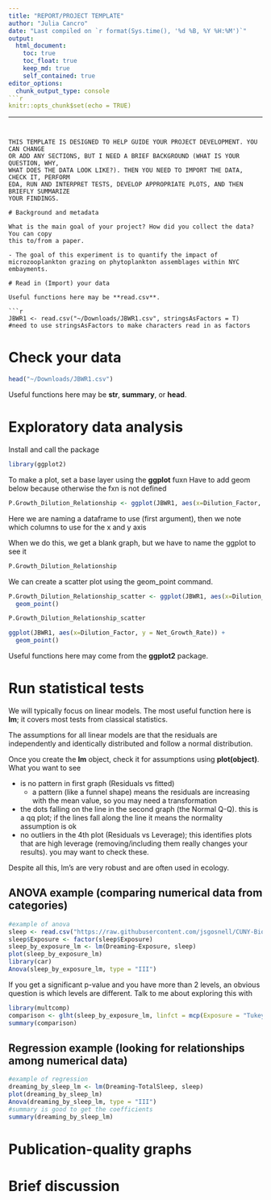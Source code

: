 ```yaml
---
title: "REPORT/PROJECT TEMPLATE"
author: "Julia Cancro"
date: "Last compiled on `r format(Sys.time(), '%d %B, %Y %H:%M')`"
output:
  html_document:
    toc: true
    toc_float: true
    keep_md: true
    self_contained: true
editor_options: 
  chunk_output_type: console
```r
knitr::opts_chunk$set(echo = TRUE)
```
---
```


THIS TEMPLATE IS DESIGNED TO HELP GUIDE YOUR PROJECT DEVELOPMENT. YOU CAN CHANGE
OR ADD ANY SECTIONS, BUT I NEED A BRIEF BACKGROUND (WHAT IS YOUR QUESTION, WHY,
WHAT DOES THE DATA LOOK LIKE?). THEN YOU NEED TO IMPORT THE DATA, CHECK IT, PERFORM
EDA, RUN AND INTERPRET TESTS, DEVELOP APPROPRIATE PLOTS, AND THEN BRIEFLY SUMMARIZE
YOUR FINDINGS.

# Background and metadata

What is the main goal of your project? How did you collect the data? You can copy
this to/from a paper.

- The goal of this experiment is to quantify the impact of microzooplankton grazing on phytoplankton assemblages within NYC embayments.

# Read in (Import) your data

Useful functions here may be **read.csv**.

```r
JBWR1 <- read.csv("~/Downloads/JBWR1.csv", stringsAsFactors = T)
#need to use stringsAsFactors to make characters read in as factors
```

# Check your data
```r
head("~/Downloads/JBWR1.csv")
```
Useful functions here may be **str**, **summary**, or **head**.

# Exploratory data analysis

Install and call the package

```r
library(ggplot2)
```

To make a plot, set a base layer using the **ggplot** fuxn
Have to add geom below because otherwise the fxn is not defined

```r
P.Growth_Dilution_Relationship <- ggplot(JBWR1, aes(x=Dilution_Factor, y = Net_Growth_Rate))
```

Here we are naming a dataframe to use (first argument), then we note which 
columns to use for the x and y axis

When we do this, we get a blank graph, but we have to name the ggplot to see it

```r
P.Growth_Dilution_Relationship
```

We can create a scatter plot using the geom_point command.
```r
P.Growth_Dilution_Relationship_scatter <- ggplot(JBWR1, aes(x=Dilution_Factor, y = Net_Growth_Rate)) + 
  geom_point()
```

```r
P.Growth_Dilution_Relationship_scatter
```

```r
ggplot(JBWR1, aes(x=Dilution_Factor, y = Net_Growth_Rate)) +
  geom_point()
```

Useful functions here may come from the **ggplot2** package.

# Run statistical tests

We will typically focus on linear models. The most useful function here is
**lm**; it covers most tests from classical statistics.

The assumptions for all linear models 
are that the residuals are independently and identically distributed and follow 
a normal distribution.

Once you create the **lm** object, check it for assumptions using **plot(object)**.
What you want to see 

* is no pattern in first graph (Residuals vs fitted)
  * a pattern (like a funnel shape) means the residuals are increasing with the mean value, so you may need a transformation
* the dots falling on the line in the second graph (the Normal Q-Q).  this is a qq plot; if the lines fall along the line it means the normality assumption is ok
* no outliers in the 4th plot (Residuals vs Leverage); this identifies plots that are high leverage (removing/including them really changes your results). you may want to check these.

Despite all this, lm's are very robust and are often used in ecology.

## ANOVA example (comparing numerical data from categories)

```r
#example of anova
sleep <- read.csv("https://raw.githubusercontent.com/jsgosnell/CUNY-BioStats/master/datasets/sleep.csv", stringsAsFactors = T)
sleep$Exposure <- factor(sleep$Exposure)
sleep_by_exposure_lm <- lm(Dreaming~Exposure, sleep)
plot(sleep_by_exposure_lm)
library(car)
Anova(sleep_by_exposure_lm, type = "III")
```
If you get a significant p-value and you have more than 2 levels, an obvious 
question is which levels are different. Talk to me about exploring this with

```r
library(multcomp)
comparison <- glht(sleep_by_exposure_lm, linfct = mcp(Exposure = "Tukey"))
summary(comparison)
```

## Regression example (looking for relationships among numerical data)


```r
#example of regression
dreaming_by_sleep_lm <- lm(Dreaming~TotalSleep, sleep)
plot(dreaming_by_sleep_lm)
Anova(dreaming_by_sleep_lm, type = "III")
#summary is good to get the coefficients
summary(dreaming_by_sleep_lm)
```

# Publication-quality graphs

# Brief discussion